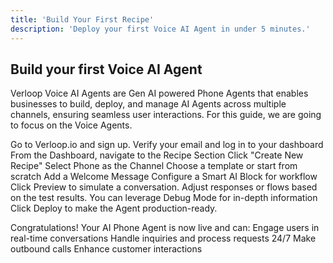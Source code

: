 ```yaml
---
title: 'Build Your First Recipe'
description: 'Deploy your first Voice AI Agent in under 5 minutes.'
---
```


## Build your first Voice AI Agent

Verloop Voice AI Agents are Gen AI powered Phone Agents that enables businesses to build, deploy, and manage AI Agents across multiple channels, ensuring seamless user interactions. For this guide, we are going to focus on the Voice Agents.

<Steps>
  <Step title="Login to Verloop">
    Go to Verloop.io and sign up.
    Verify your email and log in to your dashboard
  </Step>
  <Step title="Your First Voice AI Agent">
  From the Dashboard, navigate to the Recipe Section
  Click "Create New Recipe" 
  Select Phone as the Channel
  Choose a template or start from scratch
  </Step>
  <Step title="Design your Agent">
    Add a Welcome Message
    Configure a Smart AI Block for workflow
  </Step>
  <Step title="Test your Agent">
    Click Preview to simulate a conversation.
    Adjust responses or flows based on the test results.
    You can leverage Debug Mode for in-depth information
  </Step>
  <Step title="Deploy">
    Click Deploy to make the Agent production-ready.
  </Step>
</Steps>

Congratulations! Your AI Phone Agent is now live and can:
Engage users in real-time conversations
Handle inquiries and process requests 24/7
Make outbound calls
Enhance customer interactions